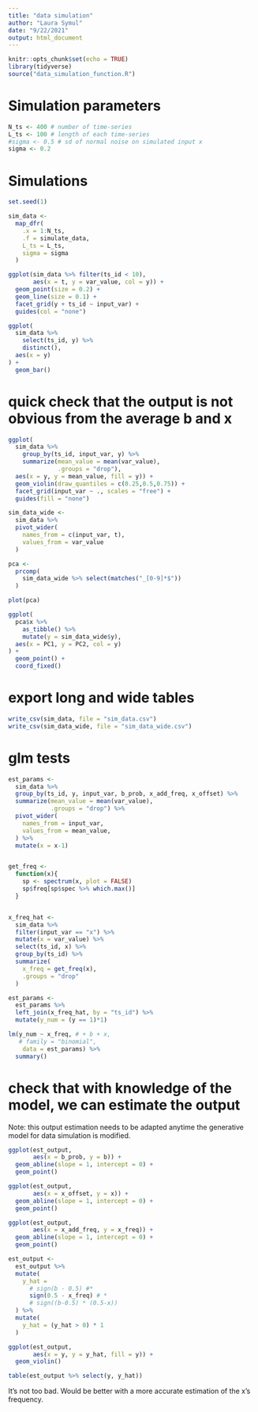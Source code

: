 ```yaml
---
title: "data simulation"
author: "Laura Symul"
date: "9/22/2021"
output: html_document
---
```


```r
knitr::opts_chunk$set(echo = TRUE)
library(tidyverse)
source("data_simulation_function.R")
```

# Simulation parameters

```r


N_ts <- 400 # number of time-series
L_ts <- 100 # length of each time-series
#sigma <- 0.5 # sd of normal noise on simulated input x
sigma <- 0.2
```


# Simulations

```r

set.seed(1)

sim_data <- 
  map_dfr(
    .x = 1:N_ts,
    .f = simulate_data,
    L_ts = L_ts, 
    sigma = sigma
  )

```

```r

ggplot(sim_data %>% filter(ts_id < 10), 
       aes(x = t, y = var_value, col = y)) +
  geom_point(size = 0.2) +
  geom_line(size = 0.1) +
  facet_grid(y + ts_id ~ input_var) +
  guides(col = "none")

```

```r

ggplot(
  sim_data %>% 
    select(ts_id, y) %>% 
    distinct(),
  aes(x = y)
) +
  geom_bar()

```



# quick check that the output is not obvious from the average b and x

```r

ggplot(
  sim_data %>% 
    group_by(ts_id, input_var, y) %>% 
    summarize(mean_value = mean(var_value),
              .groups = "drop"), 
  aes(x = y, y = mean_value, fill = y)) +
  geom_violin(draw_quantiles = c(0.25,0.5,0.75)) +
  facet_grid(input_var ~ ., scales = "free") +
  guides(fill = "none")

```


```r

sim_data_wide <- 
  sim_data %>% 
  pivot_wider(
    names_from = c(input_var, t),
    values_from = var_value
  )

pca <- 
  prcomp(
    sim_data_wide %>% select(matches("_[0-9]*$"))
  )

plot(pca)

ggplot(
  pca$x %>%
    as_tibble() %>% 
    mutate(y = sim_data_wide$y),
  aes(x = PC1, y = PC2, col = y)
) +
  geom_point() +
  coord_fixed()

```

# export long and wide tables

```r

write_csv(sim_data, file = "sim_data.csv")
write_csv(sim_data_wide, file = "sim_data_wide.csv")

```


# glm tests

```r

est_params <- 
  sim_data %>% 
  group_by(ts_id, y, input_var, b_prob, x_add_freq, x_offset) %>% 
  summarize(mean_value = mean(var_value),
            .groups = "drop") %>% 
  pivot_wider(
    names_from = input_var,
    values_from = mean_value,
  ) %>% 
  mutate(x = x-1)


get_freq <- 
  function(x){
    sp <- spectrum(x, plot = FALSE)
    sp$freq[sp$spec %>% which.max()]
  }


x_freq_hat <-
  sim_data %>% 
  filter(input_var == "x") %>% 
  mutate(x = var_value) %>% 
  select(ts_id, x) %>% 
  group_by(ts_id) %>% 
  summarize(
    x_freq = get_freq(x),
    .groups = "drop"
  ) 

est_params <- 
  est_params %>% 
  left_join(x_freq_hat, by = "ts_id") %>% 
  mutate(y_num = (y == 1)*1)

```



```r

lm(y_num ~ x_freq, # + b + x, 
   # family = "binomial", 
    data = est_params) %>% 
  summary()

```






# check that with knowledge of the model, we can estimate the output

Note: this output estimation needs to be adapted anytime the generative model for data simulation is modified.

```r

ggplot(est_output,
       aes(x = b_prob, y = b)) +
  geom_abline(slope = 1, intercept = 0) +
  geom_point()

ggplot(est_output,
       aes(x = x_offset, y = x)) +
  geom_abline(slope = 1, intercept = 0) +
  geom_point()

ggplot(est_output,
       aes(x = x_add_freq, y = x_freq)) +
  geom_abline(slope = 1, intercept = 0) +
  geom_point()

est_output <- 
  est_output %>% 
  mutate(
    y_hat = 
      # sign(b - 0.5) #*
      sign(0.5 - x_freq) # *
      # sign((b-0.5) * (0.5-x))
  ) %>% 
  mutate(
    y_hat = (y_hat > 0) * 1
  )

ggplot(est_output,
       aes(x = y, y = y_hat, fill = y)) +
  geom_violin()

table(est_output %>% select(y, y_hat))

```

It's not too bad. Would be better with a more accurate estimation of the x's frequency.






